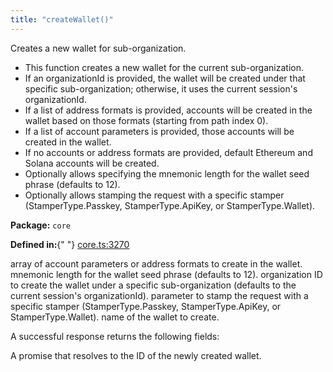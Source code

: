 ```yaml
---
title: "createWallet()"
---
```



<H3Bordered text="Overview" />

Creates a new wallet for sub-organization.

<ul>
  <li>This function creates a new wallet for the current sub-organization.</li>
  <li>
    If an organizationId is provided, the wallet will be created under that
    specific sub-organization; otherwise, it uses the current session's
    organizationId.
  </li>
  <li>
    If a list of address formats is provided, accounts will be created in the
    wallet based on those formats (starting from path index 0).
  </li>
  <li>
    If a list of account parameters is provided, those accounts will be created
    in the wallet.
  </li>
  <li>
    If no accounts or address formats are provided, default Ethereum and Solana
    accounts will be created.
  </li>
  <li>
    Optionally allows specifying the mnemonic length for the wallet seed phrase
    (defaults to 12).
  </li>
  <li>
    Optionally allows stamping the request with a specific stamper
    (StamperType.Passkey, StamperType.ApiKey, or StamperType.Wallet).
  </li>
</ul>

<p>
  <strong>Package:</strong> <code>core</code>
</p>

<p>
  <strong>Defined in:</strong>{" "}
  <a href="https://github.com/tkhq/sdk/blob/main/packages/core/src/__clients__/core.ts#L3270">
    core.ts:3270
  </a>
</p>

<H3Bordered text="Parameters" />

<ParamField body="params" type="object" required={true} path="params">
  <Expandable title="params details">
    <NestedParam
      parentKey="params"
      childKey="accounts"
      type="v1WalletAccountParams[] | v1AddressFormat[]"
      required={false}
    >
      array of account parameters or address formats to create in the wallet.
    </NestedParam>
    <NestedParam
      parentKey="params"
      childKey="mnemonicLength"
      type="number"
      required={false}
    >
      mnemonic length for the wallet seed phrase (defaults to 12).
    </NestedParam>
    <NestedParam
      parentKey="params"
      childKey="organizationId"
      type="string"
      required={false}
    >
      organization ID to create the wallet under a specific sub-organization
      (defaults to the current session's organizationId).
    </NestedParam>
    <NestedParam
      parentKey="params"
      childKey="stampWith"
      type="StamperType"
      required={false}
    >
      parameter to stamp the request with a specific stamper
      (StamperType.Passkey, StamperType.ApiKey, or StamperType.Wallet).
    </NestedParam>
    <NestedParam
      parentKey="params"
      childKey="walletName"
      type="string"
      required={true}
    >
      name of the wallet to create.
    </NestedParam>
  </Expandable>
</ParamField>

<H3Bordered text="Response" />A successful response returns the following
fields:

<ResponseField name="returns" type="string" required={true}>
  A promise that resolves to the ID of the newly created wallet.
</ResponseField>
